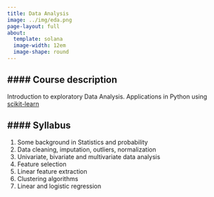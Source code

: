 ```yaml
---
title: Data Analysis
image: ../img/eda.png
page-layout: full
about:
  template: solana
  image-width: 12em
  image-shape: round
---
```


#### **Course description**
---

Introduction to exploratory Data Analysis. Applications in Python using <a href="https://scikit-learn.org/stable/" target="_blank">scikit-learn </a>

#### **Syllabus**
---

1. Some background in Statistics and probability
2. Data cleaning, imputation, outliers, normalization
3. Univariate, bivariate and multivariate data analysis
4. Feature selection
5. Linear feature extraction
5. Clustering algorithms
6. Linear and logistic regression

  



